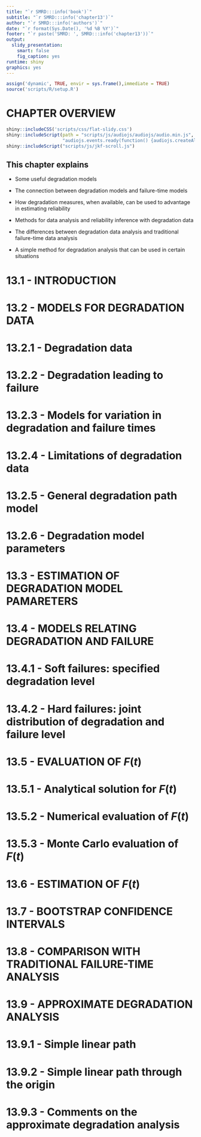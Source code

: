 ```yaml
---
title: "`r SMRD:::info('book')`"
subtitle: "`r SMRD:::info('chapter13')`"
author: "`r SMRD:::info('authors')`"
date: "`r format(Sys.Date(), '%d %B %Y')`"
footer: "`r paste('SMRD: ', SMRD:::info('chapter13'))`"
output:
  slidy_presentation:
    smart: false
    fig_caption: yes
runtime: shiny
graphics: yes
---
```


```r
assign('dynamic', TRUE, envir = sys.frame(),immediate = TRUE)
source('scripts/R/setup.R')
```

# CHAPTER OVERVIEW

```r
shiny::includeCSS('scripts/css/flat-slidy.css')
shiny::includeScript(path = "scripts/js/audiojs/audiojs/audio.min.js",
                     "audiojs.events.ready(function() {audiojs.createAll();});")
shiny::includeScript("scripts/js/jkf-scroll.js")
```

## This chapter explains

- Some useful degradation models

- The connection between degradation models and failure-time models

- How degradation measures, when available, can be used to advantage in estimating reliability

- Methods for data analysis and reliability inference with degradation data

- The differences between degradation data analysis and traditional failure-time data analysis

- A simple method for degradation analysis that can be used in certain situations

# 13.1 - INTRODUCTION

# 13.2 - MODELS FOR DEGRADATION DATA

#  13.2.1 - Degradation data

#  13.2.2 - Degradation leading to failure

#  13.2.3 - Models for variation in degradation and failure times

#  13.2.4 - Limitations of degradation data

#  13.2.5 - General degradation path model

#  13.2.6 - Degradation model parameters

# 13.3 - ESTIMATION OF DEGRADATION MODEL PAMARETERS

# 13.4 - MODELS RELATING DEGRADATION AND FAILURE

#  13.4.1 - Soft failures: specified degradation level


#  13.4.2 - Hard failures: joint distribution of degradation and failure level

# 13.5 - EVALUATION OF $F(t)$

#  13.5.1 - Analytical solution for $F(t)$

#  13.5.2 - Numerical evaluation of $F(t)$

#  13.5.3 - Monte Carlo evaluation of $F(t)$

# 13.6 - ESTIMATION OF $F(t)$

# 13.7 - BOOTSTRAP CONFIDENCE INTERVALS

# 13.8 - COMPARISON WITH TRADITIONAL FAILURE-TIME ANALYSIS

# 13.9 - APPROXIMATE DEGRADATION ANALYSIS

#  13.9.1 - Simple linear path


#  13.9.2 - Simple linear path through the origin


#  13.9.3 - Comments on the approximate degradation analysis

<link rel='stylesheet' type='text/css' href='css/flat-slidy.css'><script src='js/audiojs/audiojs/audio.min.js'></script><script> audiojs.events.ready(function() {audiojs.createAll();}); </script><script src='js/jkf-scroll.js'></script>